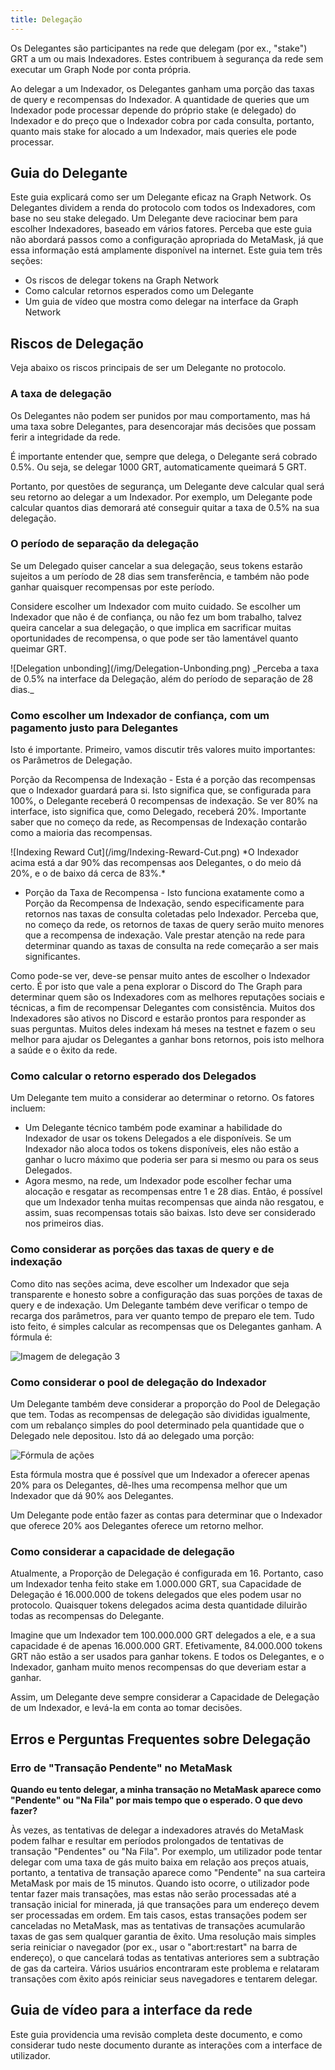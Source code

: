 ```yaml
---
title: Delegação
---
```


Os Delegantes são participantes na rede que delegam (por ex., "stake") GRT a um ou mais Indexadores. Estes contribuem à segurança da rede sem executar um Graph Node por conta própria.

Ao delegar a um Indexador, os Delegantes ganham uma porção das taxas de query e recompensas do Indexador. A quantidade de queries que um Indexador pode processar depende do próprio stake (e delegado) do Indexador e do preço que o Indexador cobra por cada consulta, portanto, quanto mais stake for alocado a um Indexador, mais queries ele pode processar.

## Guia do Delegante

Este guia explicará como ser um Delegante eficaz na Graph Network. Os Delegantes dividem a renda do protocolo com todos os Indexadores, com base no seu stake delegado. Um Delegante deve raciocinar bem para escolher Indexadores, baseado em vários fatores. Perceba que este guia não abordará passos como a configuração apropriada do MetaMask, já que essa informação está amplamente disponível na internet. Este guia tem três seções:

- Os riscos de delegar tokens na Graph Network
- Como calcular retornos esperados como um Delegante
- Um guia de vídeo que mostra como delegar na interface da Graph Network

## Riscos de Delegação

Veja abaixo os riscos principais de ser um Delegante no protocolo.

### A taxa de delegação

Os Delegantes não podem ser punidos por mau comportamento, mas há uma taxa sobre Delegantes, para desencorajar más decisões que possam ferir a integridade da rede.

É importante entender que, sempre que delega, o Delegante será cobrado 0.5%. Ou seja, se delegar 1000 GRT, automaticamente queimará 5 GRT.

Portanto, por questões de segurança, um Delegante deve calcular qual será seu retorno ao delegar a um Indexador. Por exemplo, um Delegante pode calcular quantos dias demorará até conseguir quitar a taxa de 0.5% na sua delegação.

### O período de separação da delegação

Se um Delegado quiser cancelar a sua delegação, seus tokens estarão sujeitos a um período de 28 dias sem transferência, e também não pode ganhar quaisquer recompensas por este período.

Considere escolher um Indexador com muito cuidado. Se escolher um Indexador que não é de confiança, ou não fez um bom trabalho, talvez queira cancelar a sua delegação, o que implica em sacrificar muitas oportunidades de recompensa, o que pode ser tão lamentável quanto queimar GRT.

<div sx={{ mx: 'auto', maxWidth: '400px' }}>
  ![Delegation unbonding](/img/Delegation-Unbonding.png) _Perceba a taxa de 0.5% na interface da Delegação, além do período de separação de 28 dias._
</div>

### Como escolher um Indexador de confiança, com um pagamento justo para Delegantes

Isto é importante. Primeiro, vamos discutir três valores muito importantes: os Parâmetros de Delegação.

Porção da Recompensa de Indexação - Esta é a porção das recompensas que o Indexador guardará para si. Isto significa que, se configurada para 100%, o Delegante receberá 0 recompensas de indexação. Se ver 80% na interface, isto significa que, como Delegado, receberá 20%. Importante saber que no começo da rede, as Recompensas de Indexação contarão como a maioria das recompensas.

<div sx={{ mx: 'auto', maxWidth: '700px' }}>
  ![Indexing Reward Cut](/img/Indexing-Reward-Cut.png) *O Indexador acima está a dar 90% das recompensas aos Delegantes, o do meio dá 20%, e o de baixo dá cerca de 83%.*
</div>

- Porção da Taxa de Recompensa - Isto funciona exatamente como a Porção da Recompensa de Indexação, sendo especificamente para retornos nas taxas de consulta coletadas pelo Indexador. Perceba que, no começo da rede, os retornos de taxas de query serão muito menores que a recompensa de indexação. Vale prestar atenção na rede para determinar quando as taxas de consulta na rede começarão a ser mais significantes.

Como pode-se ver, deve-se pensar muito antes de escolher o Indexador certo. É por isto que vale a pena explorar o Discord do The Graph para determinar quem são os Indexadores com as melhores reputações sociais e técnicas, a fim de recompensar Delegantes com consistência. Muitos dos Indexadores são ativos no Discord e estarão prontos para responder as suas perguntas. Muitos deles indexam há meses na testnet e fazem o seu melhor para ajudar os Delegantes a ganhar bons retornos, pois isto melhora a saúde e o êxito da rede.

### Como calcular o retorno esperado dos Delegados

Um Delegante tem muito a considerar ao determinar o retorno. Os fatores incluem:

- Um Delegante técnico também pode examinar a habilidade do Indexador de usar os tokens Delegados a ele disponíveis. Se um Indexador não aloca todos os tokens disponíveis, eles não estão a ganhar o lucro máximo que poderia ser para si mesmo ou para os seus Delegados.
- Agora mesmo, na rede, um Indexador pode escolher fechar uma alocação e resgatar as recompensas entre 1 e 28 dias. Então, é possível que um Indexador tenha muitas recompensas que ainda não resgatou, e assim, suas recompensas totais são baixas. Isto deve ser considerado nos primeiros dias.

### Como considerar as porções das taxas de query e de indexação

Como dito nas seções acima, deve escolher um Indexador que seja transparente e honesto sobre a configuração das suas porções de taxas de query e de indexação. Um Delegante também deve verificar o tempo de recarga dos parâmetros, para ver quanto tempo de preparo ele tem. Tudo isto feito, é simples calcular as recompensas que os Delegantes ganham. A fórmula é:

![Imagem de delegação 3](/img/Delegation-Reward-Formula.png)

### Como considerar o pool de delegação do Indexador

Um Delegante também deve considerar a proporção do Pool de Delegação que tem. Todas as recompensas de delegação são divididas igualmente, com um rebalanço simples do pool determinado pela quantidade que o Delegado nele depositou. Isto dá ao delegado uma porção:

![Fórmula de ações](/img/Share-Forumla.png)

Esta fórmula mostra que é possível que um Indexador a oferecer apenas 20% para os Delegantes, dê-lhes uma recompensa melhor que um Indexador que dá 90% aos Delegantes.

Um Delegante pode então fazer as contas para determinar que o Indexador que oferece 20% aos Delegantes oferece um retorno melhor.

### Como considerar a capacidade de delegação

Atualmente, a Proporção de Delegação é configurada em 16. Portanto, caso um Indexador tenha feito stake em 1.000.000 GRT, sua Capacidade de Delegação é 16.000.000 de tokens delegados que eles podem usar no protocolo. Quaisquer tokens delegados acima desta quantidade diluirão todas as recompensas do Delegante.

Imagine que um Indexador tem 100.000.000 GRT delegados a ele, e a sua capacidade é de apenas 16.000.000 GRT. Efetivamente, 84.000.000 tokens GRT não estão a ser usados para ganhar tokens. E todos os Delegantes, e o Indexador, ganham muito menos recompensas do que deveriam estar a ganhar.

Assim, um Delegante deve sempre considerar a Capacidade de Delegação de um Indexador, e levá-la em conta ao tomar decisões.

## Erros e Perguntas Frequentes sobre Delegação

### Erro de "Transação Pendente" no MetaMask

**Quando eu tento delegar, a minha transação no MetaMask aparece como "Pendente" ou "Na Fila" por mais tempo que o esperado. O que devo fazer?**

Às vezes, as tentativas de delegar a indexadores através do MetaMask podem falhar e resultar em períodos prolongados de tentativas de transação "Pendentes" ou "Na Fila". Por exemplo, um utilizador pode tentar delegar com uma taxa de gás muito baixa em relação aos preços atuais, portanto, a tentativa de transação aparece como "Pendente" na sua carteira MetaMask por mais de 15 minutos. Quando isto ocorre, o utilizador pode tentar fazer mais transações, mas estas não serão processadas até a transação inicial for minerada, já que transações para um endereço devem ser processadas em ordem. Em tais casos, estas transações podem ser canceladas no MetaMask, mas as tentativas de transações acumularão taxas de gas sem qualquer garantia de êxito. Uma resolução mais simples seria reiniciar o navegador (por ex., usar o "abort:restart" na barra de endereço), o que cancelará todas as tentativas anteriores sem a subtração de gas da carteira. Vários usuários encontraram este problema e relataram transações com êxito após reiniciar seus navegadores e tentarem delegar.

## Guia de vídeo para a interface da rede

Este guia providencia uma revisão completa deste documento, e como considerar tudo neste documento durante as interações com a interface de utilizador.

<VideoEmbed youtube="2G7S2gdURdc" />
